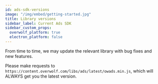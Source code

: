 ```yaml
---
id: ads-sdk-versions
image: "/img/embed/getting-started.jpg"
title: Library versions
sidebar_label: Current Ads SDK
sidebar_custom_props:
  overwolf_platform: true
  electron_platform: false
---
```


From time to time, we may update the relevant library with bug fixes and new features.

Please make requests to `https://content.overwolf.com/libs/ads/latest/owads.min.js`, which will ALWAYS get you the latest version.

